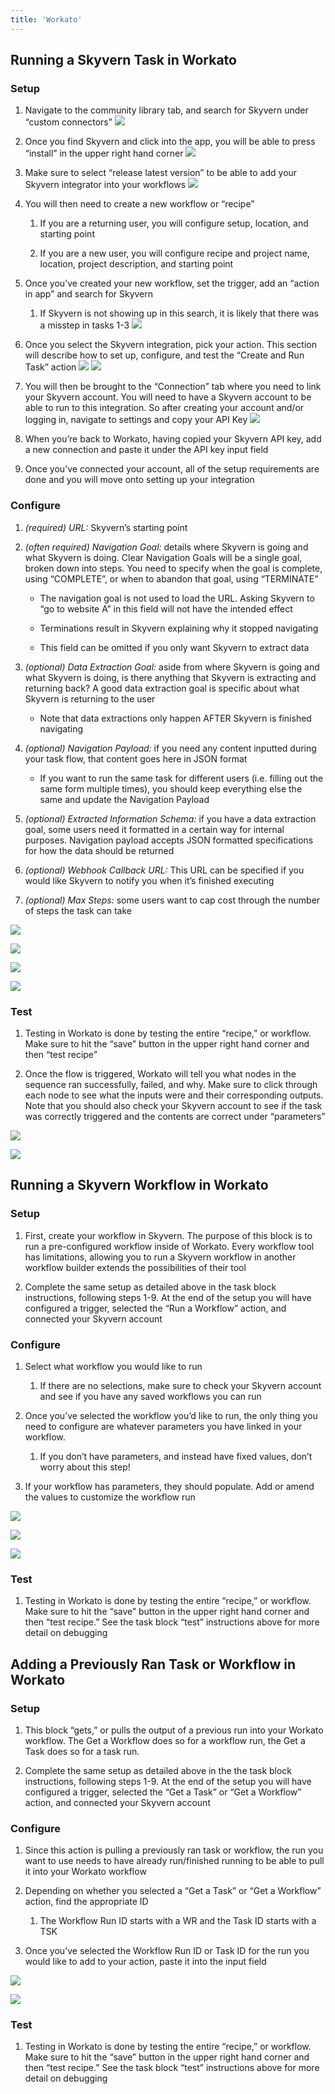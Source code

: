 ---
title: 'Workato'
---

## Running a Skyvern Task in Workato

### Setup

1. Navigate to the community library tab, and search for Skyvern under “custom connectors”
   ![](/images/workato/s1img1.png)

2. Once you find Skyvern and click into the app, you will be able to press “install” in the upper right hand corner
   ![](/images/workato/s1img2.png)

3. Make sure to select “release latest version” to be able to add your Skyvern integrator into your workflows
   ![](/images/workato/s1img3.png)

4. You will then need to create a new workflow or “recipe”

   1. If you are a returning user, you will configure setup, location, and starting point

   2. If you are a new user, you will configure recipe and project name, location, project description, and starting point

5. Once you’ve created your new workflow, set the trigger, add an “action in app” and search for Skyvern

   1. If Skyvern is not showing up in this search, it is likely that there was a misstep in tasks 1-3
      ![](/images/workato/s1img4.png)

6. Once you select the Skyvern integration, pick your action. This section will describe how to set up, configure, and test the “Create and Run Task” action
   ![](/images/workato/s1img5.png)
   ![](/images/workato/s1img6.png)

7. You will then be brought to the “Connection” tab where you need to link your Skyvern account. You will need to have a Skyvern account to be able to run to this integration. So after creating your account and/or logging in, navigate to settings and copy your API Key
   ![](/images/workato/s1img7.png)

8. When you’re back to Workato, having copied your Skyvern API key, add a new connection and paste it under the API key input field

9. Once you’ve connected your account, all of the setup requirements are done and you will move onto setting up your integration

### Configure

1. *(required) URL:* Skyvern’s starting point

2. *(often required) Navigation Goal:* details where Skyvern is going and what Skyvern is doing. Clear Navigation Goals will be a single goal, broken down into steps. You need to specify when the goal is complete, using “COMPLETE”, or when to abandon that goal, using “TERMINATE”

   * The navigation goal is not used to load the URL. Asking Skyvern to “go to website A” in this field will not have the intended effect

   * Terminations result in Skyvern explaining why it stopped navigating

   * This field can be omitted if you only want Skyvern to extract data

3. *(optional) Data Extraction Goal:* aside from where Skyvern is going and what Skyvern is doing, is there anything that Skyvern is extracting and returning back? A good data extraction goal is specific about what Skyvern is returning to the user

   * Note that data extractions only happen AFTER Skyvern is finished navigating

4. *(optional) Navigation Payload:* if you need any content inputted during your task flow, that content goes here in JSON format

   * If you want to run the same task for different users (i.e. filling out the same form multiple times), you should keep everything else the same and update the Navigation Payload

5. *(optional) Extracted Information Schema:* if you have a data extraction goal, some users need it formatted in a certain way for internal purposes. Navigation payload accepts JSON formatted specifications for how the data should be returned

6. *(optional) Webhook Callback URL:* This URL can be specified if you would like Skyvern to notify you when it’s finished executing

7. *(optional) Max Steps:* some users want to cap cost through the number of steps the task can take

![](/images/workato/s2img1.png)

![](/images/workato/s2img2.png)

![](/images/workato/s2img3.png)

![](/images/workato/s2img4.png)

### Test

1. Testing in Workato is done by testing the entire “recipe,” or workflow. Make sure to hit the “save” button in the upper right hand corner and then “test recipe”

2. Once the flow is triggered, Workato will tell you what nodes in the sequence ran successfully, failed, and why. Make sure to click through each node to see what the inputs were and their corresponding outputs. Note that you should also check your Skyvern account to see if the task was correctly triggered and the contents are correct under “parameters”

![](/images/workato/s3img1.png)

![](/images/workato/s3img2.png)

## Running a Skyvern Workflow in Workato

### Setup

1. First, create your workflow in Skyvern. The purpose of this block is to run a pre-configured workflow inside of Workato. Every workflow tool has limitations, allowing you to run a Skyvern workflow in another workflow builder extends the possibilities of their tool

2. Complete the same setup as detailed above in the task block instructions, following steps 1-9. At the end of the setup you will have configured a trigger, selected the “Run a Workflow” action, and connected your Skyvern account

### Configure

1. Select what workflow you would like to run

   1. If there are no selections, make sure to check your Skyvern account and see if you have any saved workflows you can run

2. Once you’ve selected the workflow you’d like to run, the only thing you need to configure are whatever parameters you have linked in your workflow.

   1. If you don’t have parameters, and instead have fixed values, don’t worry about this step!

3. If your workflow has parameters, they should populate. Add or amend the values to customize the workflow run

![](/images/workato/s5img1.png)

![](/images/workato/s5img2.png)

![](/images/workato/s5img3.png)

### Test

1. Testing in Workato is done by testing the entire “recipe,” or workflow. Make sure to hit the “save” button in the upper right hand corner and then “test recipe.” See the task block “test” instructions above for more detail on debugging

## Adding a Previously Ran Task or Workflow in Workato

### Setup

1. This block “gets,” or pulls the output of a previous run into your Workato workflow. The Get a Workflow does so for a workflow run, the Get a Task does so for a task run.

2. Complete the same setup as detailed above in the the task block instructions, following steps 1-9. At the end of the setup you will have configured a trigger, selected the “Get a Task” or “Get a Workflow” action, and connected your Skyvern account

### Configure

1. Since this action is pulling a previously ran task or workflow, the run you want to use needs to have already run/finished running to be able to pull it into your Workato workflow

2. Depending on whether you selected a “Get a Task” or “Get a Workflow” action, find the appropriate ID

   1. The Workflow Run ID starts with a WR and the Task ID starts with a TSK

3. Once you’ve selected the Workflow Run ID or Task ID for the run you would like to add to your action, paste it into the input field

![](/images/workato/s8img1.png)

![](/images/workato/s8img2.png)

### Test

1. Testing in Workato is done by testing the entire “recipe,” or workflow. Make sure to hit the “save” button in the upper right hand corner and then “test recipe.” See the task block “test” instructions above for more detail on debugging
